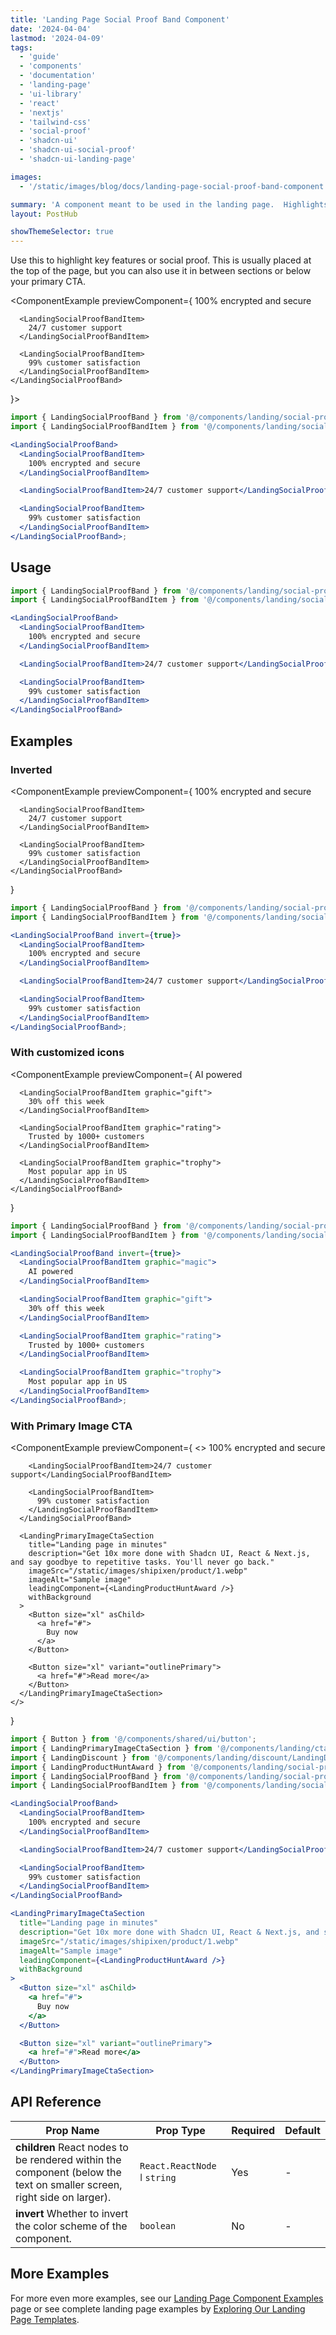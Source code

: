 ```yaml
---
title: 'Landing Page Social Proof Band Component'
date: '2024-04-04'
lastmod: '2024-04-09'
tags:
  - 'guide'
  - 'components'
  - 'documentation'
  - 'landing-page'
  - 'ui-library'
  - 'react'
  - 'nextjs'
  - 'tailwind-css'
  - 'social-proof'
  - 'shadcn-ui'
  - 'shadcn-ui-social-proof'
  - 'shadcn-ui-landing-page'

images:
  - '/static/images/blog/docs/landing-page-social-proof-band-component.webp'

summary: 'A component meant to be used in the landing page.  Highlights important features, milestones or testimonials of your product. Use this to highlight key features or social proof. This is usually placed at the top of the page, but you can also use it in between sections or below your primary CTA.'
layout: PostHub

showThemeSelector: true
---
```


Use this to highlight key features or social proof. This is usually placed at the top of the page, but you can also use it in between sections or below your primary CTA.

<ComponentExample
  previewComponent={
    <LandingSocialProofBand>
      <LandingSocialProofBandItem>
        100% encrypted and secure
      </LandingSocialProofBandItem>

      <LandingSocialProofBandItem>
        24/7 customer support
      </LandingSocialProofBandItem>

      <LandingSocialProofBandItem>
        99% customer satisfaction
      </LandingSocialProofBandItem>
    </LandingSocialProofBand>

}>

```jsx
import { LandingSocialProofBand } from '@/components/landing/social-proof/LandingSocialProofBand';
import { LandingSocialProofBandItem } from '@/components/landing/social-proof/LandingSocialProofBandItem';

<LandingSocialProofBand>
  <LandingSocialProofBandItem>
    100% encrypted and secure
  </LandingSocialProofBandItem>

  <LandingSocialProofBandItem>24/7 customer support</LandingSocialProofBandItem>

  <LandingSocialProofBandItem>
    99% customer satisfaction
  </LandingSocialProofBandItem>
</LandingSocialProofBand>;
```

</ComponentExample>

## Usage

```jsx
import { LandingSocialProofBand } from '@/components/landing/social-proof/LandingSocialProofBand';
import { LandingSocialProofBandItem } from '@/components/landing/social-proof/LandingSocialProofBandItem';
```

```jsx
<LandingSocialProofBand>
  <LandingSocialProofBandItem>
    100% encrypted and secure
  </LandingSocialProofBandItem>

  <LandingSocialProofBandItem>24/7 customer support</LandingSocialProofBandItem>

  <LandingSocialProofBandItem>
    99% customer satisfaction
  </LandingSocialProofBandItem>
</LandingSocialProofBand>
```

## Examples

### Inverted

<ComponentExample
  previewComponent={
    <LandingSocialProofBand invert={true}>
      <LandingSocialProofBandItem>
        100% encrypted and secure
      </LandingSocialProofBandItem>

      <LandingSocialProofBandItem>
        24/7 customer support
      </LandingSocialProofBandItem>

      <LandingSocialProofBandItem>
        99% customer satisfaction
      </LandingSocialProofBandItem>
    </LandingSocialProofBand>

}

>

```jsx
import { LandingSocialProofBand } from '@/components/landing/social-proof/LandingSocialProofBand';
import { LandingSocialProofBandItem } from '@/components/landing/social-proof/LandingSocialProofBandItem';

<LandingSocialProofBand invert={true}>
  <LandingSocialProofBandItem>
    100% encrypted and secure
  </LandingSocialProofBandItem>

  <LandingSocialProofBandItem>24/7 customer support</LandingSocialProofBandItem>

  <LandingSocialProofBandItem>
    99% customer satisfaction
  </LandingSocialProofBandItem>
</LandingSocialProofBand>;
```

</ComponentExample>

### With customized icons

<ComponentExample
  previewComponent={
    <LandingSocialProofBand invert={true}>
      <LandingSocialProofBandItem graphic="magic">
        AI powered
      </LandingSocialProofBandItem>

      <LandingSocialProofBandItem graphic="gift">
        30% off this week
      </LandingSocialProofBandItem>

      <LandingSocialProofBandItem graphic="rating">
        Trusted by 1000+ customers
      </LandingSocialProofBandItem>

      <LandingSocialProofBandItem graphic="trophy">
        Most popular app in US
      </LandingSocialProofBandItem>
    </LandingSocialProofBand>

}

>

```jsx
import { LandingSocialProofBand } from '@/components/landing/social-proof/LandingSocialProofBand';
import { LandingSocialProofBandItem } from '@/components/landing/social-proof/LandingSocialProofBandItem';

<LandingSocialProofBand invert={true}>
  <LandingSocialProofBandItem graphic="magic">
    AI powered
  </LandingSocialProofBandItem>

  <LandingSocialProofBandItem graphic="gift">
    30% off this week
  </LandingSocialProofBandItem>

  <LandingSocialProofBandItem graphic="rating">
    Trusted by 1000+ customers
  </LandingSocialProofBandItem>

  <LandingSocialProofBandItem graphic="trophy">
    Most popular app in US
  </LandingSocialProofBandItem>
</LandingSocialProofBand>;
```

</ComponentExample>

### With Primary Image CTA

<ComponentExample
  previewComponent={
    <>
      <LandingSocialProofBand>
        <LandingSocialProofBandItem>
          100% encrypted and secure
        </LandingSocialProofBandItem>

        <LandingSocialProofBandItem>24/7 customer support</LandingSocialProofBandItem>

        <LandingSocialProofBandItem>
          99% customer satisfaction
        </LandingSocialProofBandItem>
      </LandingSocialProofBand>

      <LandingPrimaryImageCtaSection
        title="Landing page in minutes"
        description="Get 10x more done with Shadcn UI, React & Next.js, and say goodbye to repetitive tasks. You'll never go back."
        imageSrc="/static/images/shipixen/product/1.webp"
        imageAlt="Sample image"
        leadingComponent={<LandingProductHuntAward />}
        withBackground
      >
        <Button size="xl" asChild>
          <a href="#">
            Buy now
          </a>
        </Button>

        <Button size="xl" variant="outlinePrimary">
          <a href="#">Read more</a>
        </Button>
      </LandingPrimaryImageCtaSection>
    </>

}

>

```jsx
import { Button } from '@/components/shared/ui/button';
import { LandingPrimaryImageCtaSection } from '@/components/landing/cta/LandingPrimaryCta';
import { LandingDiscount } from '@/components/landing/discount/LandingDiscount';
import { LandingProductHuntAward } from '@/components/landing/social-proof/LandingProductHuntAward';
import { LandingSocialProofBand } from '@/components/landing/social-proof/LandingSocialProofBand';
import { LandingSocialProofBandItem } from '@/components/landing/social-proof/LandingSocialProofBandItem';

<LandingSocialProofBand>
  <LandingSocialProofBandItem>
    100% encrypted and secure
  </LandingSocialProofBandItem>

  <LandingSocialProofBandItem>24/7 customer support</LandingSocialProofBandItem>

  <LandingSocialProofBandItem>
    99% customer satisfaction
  </LandingSocialProofBandItem>
</LandingSocialProofBand>

<LandingPrimaryImageCtaSection
  title="Landing page in minutes"
  description="Get 10x more done with Shadcn UI, React & Next.js, and say goodbye to repetitive tasks. You'll never go back."
  imageSrc="/static/images/shipixen/product/1.webp"
  imageAlt="Sample image"
  leadingComponent={<LandingProductHuntAward />}
  withBackground
>
  <Button size="xl" asChild>
    <a href="#">
      Buy now
    </a>
  </Button>

  <Button size="xl" variant="outlinePrimary">
    <a href="#">Read more</a>
  </Button>
</LandingPrimaryImageCtaSection>
```

</ComponentExample>

## API Reference

| Prop Name                                                                                                                             | Prop Type                    | Required | Default |
| ------------------------------------------------------------------------------------------------------------------------------------- | ---------------------------- | -------- | ------- |
| **children** <Tippy>React nodes to be rendered within the component (below the text on smaller screen, right side on larger).</Tippy> | `React.ReactNode` ǀ `string` | Yes      | -       |
| **invert** <Tippy>Whether to invert the color scheme of the component.</Tippy>                                                        | `boolean`                    | No       | -       |

## More Examples

For more even more examples, see our <a href="/demo/landing-page-component-examples" className="fancy-link">Landing Page Component Examples</a> page or see complete landing page examples by <a href="/demo/landing-page-templates" className="fancy-link">Exploring Our Landing Page Templates</a>.
